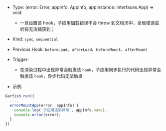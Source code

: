 

- Type: <Highlight> (error: Error, appInfo: AppInfo, appInstance: interfaces.App) => void </Highlight>
  - 一旦设置该 hook，子应用加载错误不会 throw 到文档流中，全局错误监听将无法捕获到；
- Kind: `sync`, `sequential`
- Previous Hook: `beforeLoad`、`afterLoad`、`beforeMount`、`afterMount`
- Trigger:

  - 在渲染过程中出现异常会触发该 `hook`，子应用同步执行的代码出现异常会触发该 `hook`，异步代码无法触发

- 示例

```ts
Garfish.run({
  ...,
  errorMountApp(error, appInfo) {
    console.log('子应用渲染异常', appInfo.name);
    console.error(error);
  }
})
```
